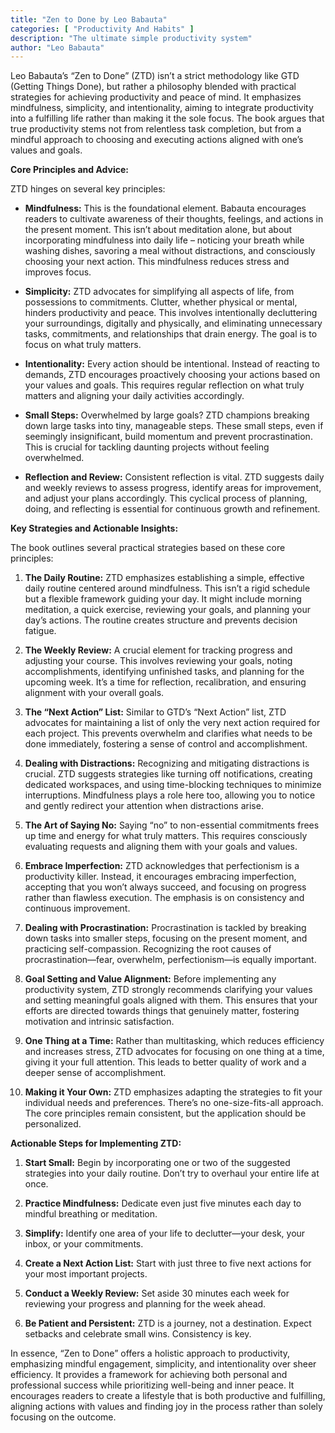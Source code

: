 ```yaml
---
title: "Zen to Done by Leo Babauta"
categories: [ "Productivity And Habits" ]
description: "The ultimate simple productivity system"
author: "Leo Babauta"
---
```

Leo Babauta's "Zen to Done" (ZTD) isn't a strict methodology like GTD (Getting Things Done), but rather a philosophy blended with practical strategies for achieving productivity and peace of mind.  It emphasizes mindfulness, simplicity, and intentionality, aiming to integrate productivity into a fulfilling life rather than making it the sole focus. The book argues that true productivity stems not from relentless task completion, but from a mindful approach to choosing and executing actions aligned with one's values and goals.

**Core Principles and Advice:**

ZTD hinges on several key principles:

* **Mindfulness:** This is the foundational element.  Babauta encourages readers to cultivate awareness of their thoughts, feelings, and actions in the present moment.  This isn't about meditation alone, but about incorporating mindfulness into daily life – noticing your breath while washing dishes, savoring a meal without distractions, and consciously choosing your next action.  This mindfulness reduces stress and improves focus.

* **Simplicity:**  ZTD advocates for simplifying all aspects of life, from possessions to commitments.  Clutter, whether physical or mental, hinders productivity and peace. This involves intentionally decluttering your surroundings, digitally and physically, and eliminating unnecessary tasks, commitments, and relationships that drain energy.  The goal is to focus on what truly matters.

* **Intentionality:**  Every action should be intentional.  Instead of reacting to demands, ZTD encourages proactively choosing your actions based on your values and goals. This requires regular reflection on what truly matters and aligning your daily activities accordingly.

* **Small Steps:**  Overwhelmed by large goals? ZTD champions breaking down large tasks into tiny, manageable steps. These small steps, even if seemingly insignificant, build momentum and prevent procrastination. This is crucial for tackling daunting projects without feeling overwhelmed.

* **Reflection and Review:** Consistent reflection is vital.  ZTD suggests daily and weekly reviews to assess progress, identify areas for improvement, and adjust your plans accordingly. This cyclical process of planning, doing, and reflecting is essential for continuous growth and refinement.


**Key Strategies and Actionable Insights:**

The book outlines several practical strategies based on these core principles:

1. **The Daily Routine:**  ZTD emphasizes establishing a simple, effective daily routine centered around mindfulness. This isn’t a rigid schedule but a flexible framework guiding your day. It might include morning meditation, a quick exercise, reviewing your goals, and planning your day's actions.  The routine creates structure and prevents decision fatigue.

2. **The Weekly Review:**  A crucial element for tracking progress and adjusting your course.  This involves reviewing your goals, noting accomplishments, identifying unfinished tasks, and planning for the upcoming week. It's a time for reflection, recalibration, and ensuring alignment with your overall goals.

3. **The "Next Action" List:**  Similar to GTD's "Next Action" list, ZTD advocates for maintaining a list of only the very next action required for each project.  This prevents overwhelm and clarifies what needs to be done immediately, fostering a sense of control and accomplishment.

4. **Dealing with Distractions:**  Recognizing and mitigating distractions is crucial.  ZTD suggests strategies like turning off notifications, creating dedicated workspaces, and using time-blocking techniques to minimize interruptions.  Mindfulness plays a role here too, allowing you to notice and gently redirect your attention when distractions arise.

5. **The Art of Saying No:**  Saying "no" to non-essential commitments frees up time and energy for what truly matters. This requires consciously evaluating requests and aligning them with your goals and values.

6. **Embrace Imperfection:**  ZTD acknowledges that perfectionism is a productivity killer.  Instead, it encourages embracing imperfection, accepting that you won't always succeed, and focusing on progress rather than flawless execution.  The emphasis is on consistency and continuous improvement.

7. **Dealing with Procrastination:**  Procrastination is tackled by breaking down tasks into smaller steps, focusing on the present moment, and practicing self-compassion. Recognizing the root causes of procrastination—fear, overwhelm, perfectionism—is equally important.

8. **Goal Setting and Value Alignment:**   Before implementing any productivity system, ZTD strongly recommends clarifying your values and setting meaningful goals aligned with them.  This ensures that your efforts are directed towards things that genuinely matter, fostering motivation and intrinsic satisfaction.

9. **One Thing at a Time:**  Rather than multitasking, which reduces efficiency and increases stress, ZTD advocates for focusing on one thing at a time, giving it your full attention.  This leads to better quality of work and a deeper sense of accomplishment.

10. **Making it Your Own:**  ZTD emphasizes adapting the strategies to fit your individual needs and preferences.  There's no one-size-fits-all approach. The core principles remain consistent, but the application should be personalized.


**Actionable Steps for Implementing ZTD:**

1. **Start Small:** Begin by incorporating one or two of the suggested strategies into your daily routine.  Don't try to overhaul your entire life at once.

2. **Practice Mindfulness:** Dedicate even just five minutes each day to mindful breathing or meditation.

3. **Simplify:** Identify one area of your life to declutter—your desk, your inbox, or your commitments.

4. **Create a Next Action List:**  Start with just three to five next actions for your most important projects.

5. **Conduct a Weekly Review:**  Set aside 30 minutes each week for reviewing your progress and planning for the week ahead.

6. **Be Patient and Persistent:**  ZTD is a journey, not a destination.  Expect setbacks and celebrate small wins.  Consistency is key.


In essence, "Zen to Done" offers a holistic approach to productivity, emphasizing mindful engagement, simplicity, and intentionality over sheer efficiency.  It provides a framework for achieving both personal and professional success while prioritizing well-being and inner peace. It encourages readers to create a lifestyle that is both productive and fulfilling, aligning actions with values and finding joy in the process rather than solely focusing on the outcome.

